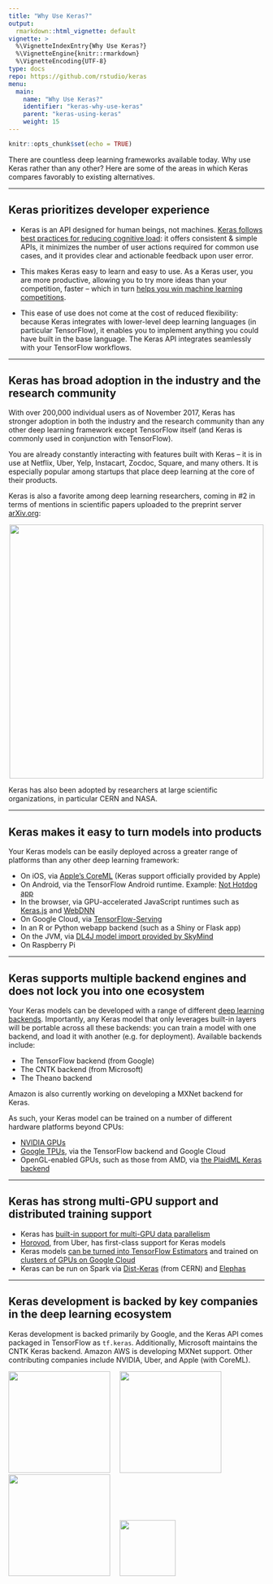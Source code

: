 ```yaml
---
title: "Why Use Keras?"
output: 
  rmarkdown::html_vignette: default
vignette: >
  %\VignetteIndexEntry{Why Use Keras?} 
  %\VignetteEngine{knitr::rmarkdown} 
  %\VignetteEncoding{UTF-8}
type: docs
repo: https://github.com/rstudio/keras
menu:
  main:
    name: "Why Use Keras?"
    identifier: "keras-why-use-keras"
    parent: "keras-using-keras"
    weight: 15
---
```


```r
knitr::opts_chunk$set(echo = TRUE)
```


There are countless deep learning frameworks available today. Why use Keras rather than any other? Here are some of the areas in which Keras compares favorably to existing alternatives.

---

## Keras prioritizes developer experience
    
- Keras is an API designed for human beings, not machines. [Keras follows best practices for reducing cognitive load](https://blog.keras.io/user-experience-design-for-apis.html): it offers consistent & simple APIs, it minimizes the number of user actions required for common use cases, and it provides clear and actionable feedback upon user error.

- This makes Keras easy to learn and easy to use. As a Keras user, you are more productive, allowing you to try more ideas than your competition, faster -- which in turn [helps you win machine learning competitions](https://www.quora.com/Why-has-Keras-been-so-successful-lately-at-Kaggle-competitions).

- This ease of use does not come at the cost of reduced flexibility: because Keras integrates with lower-level deep learning languages (in particular TensorFlow), it enables you to implement anything you could have built in the base language. The Keras API integrates seamlessly with your TensorFlow workflows.

---

## Keras has broad adoption in the industry and the research community

With over 200,000 individual users as of November 2017, Keras has stronger adoption in both the industry and the research community than any other deep learning framework except TensorFlow itself (and Keras is commonly used in conjunction with TensorFlow).

You are already constantly interacting with features built with Keras -- it is in use at Netflix, Uber, Yelp, Instacart, Zocdoc, Square, and many others. It is especially popular among startups that place deep learning at the core of their products.

Keras is also a favorite among deep learning researchers, coming in #2 in terms of mentions in scientific papers uploaded to the preprint server [arXiv.org](https://arxiv.org/archive/cs):

<img src='images/arxiv-mentions.png' style='width:500px; display: block; margin: 0 auto;'/>

Keras has also been adopted by researchers at large scientific organizations, in particular CERN and NASA.

---

## Keras makes it easy to turn models into products

Your Keras models can be easily deployed across a greater range of platforms than any other deep learning framework:

- On iOS, via [Apple’s CoreML](https://developer.apple.com/documentation/coreml) (Keras support officially provided by Apple)
- On Android, via the TensorFlow Android runtime. Example: [Not Hotdog app](https://medium.com/@timanglade/how-hbos-silicon-valley-built-not-hotdog-with-mobile-tensorflow-keras-react-native-ef03260747f3)
- In the browser, via GPU-accelerated JavaScript runtimes such as [Keras.js](https://transcranial.github.io/keras-js/#/) and [WebDNN](https://mil-tokyo.github.io/webdnn/)
- On Google Cloud, via [TensorFlow-Serving](https://www.tensorflow.org/serving/)
- In an R or Python webapp backend (such as a Shiny or Flask app)
- On the JVM, via [DL4J model import provided by SkyMind](https://deeplearning4j.org/model-import-keras)
- On Raspberry Pi

---

## Keras supports multiple backend engines and does not lock you into one ecosystem

Your Keras models can be developed with a range of different [deep learning backends](https://keras.rstudio.com/articles/backend.html). Importantly, any Keras model that only leverages built-in layers will be portable across all these backends: you can train a model with one backend, and load it with another (e.g. for deployment). Available backends include:

- The TensorFlow backend (from Google)
- The CNTK backend (from Microsoft)
- The Theano backend

Amazon is also currently working on developing a MXNet backend for Keras.

As such, your Keras model can be trained on a number of different hardware platforms beyond CPUs:

- [NVIDIA GPUs](https://developer.nvidia.com/deep-learning)
- [Google TPUs](https://cloud.google.com/tpu/), via the TensorFlow backend and Google Cloud
- OpenGL-enabled GPUs, such as those from AMD, via [the PlaidML Keras backend](https://github.com/plaidml/plaidml)

---

## Keras has strong multi-GPU support and distributed training support

- Keras has [built-in support for multi-GPU data parallelism](https://keras.rstudio.com/reference/multi_gpu_model.html)
- [Horovod](https://github.com/uber/horovod), from Uber, has first-class support for Keras models
- Keras models [can be turned into TensorFlow Estimators](https://www.tensorflow.org/versions/master/api_docs/python/tf/keras/estimator/model_to_estimator) and trained on [clusters of GPUs on Google Cloud](https://cloud.google.com/solutions/running-distributed-tensorflow-on-compute-engine)
- Keras can be run on Spark via [Dist-Keras](https://github.com/cerndb/dist-keras) (from CERN) and [Elephas](https://github.com/maxpumperla/elephas)

---

## Keras development is backed by key companies in the deep learning ecosystem

Keras development is backed primarily by Google, and the Keras API comes packaged in TensorFlow as `tf.keras`. Additionally, Microsoft maintains the CNTK Keras backend. Amazon AWS is developing MXNet support. Other contributing companies include NVIDIA, Uber, and Apple (with CoreML).

<img src='images/google-logo.png' style='width:200px; margin-right:15px;'/>
<img src='images/microsoft-logo.png' style='width:200px; margin-right:15px;'/>
<img src='images/nvidia-logo.png' style='width:200px; margin-right:15px;'/>
<img src='images/aws-logo.png' style='width:110px; margin-right:15px;'/>

